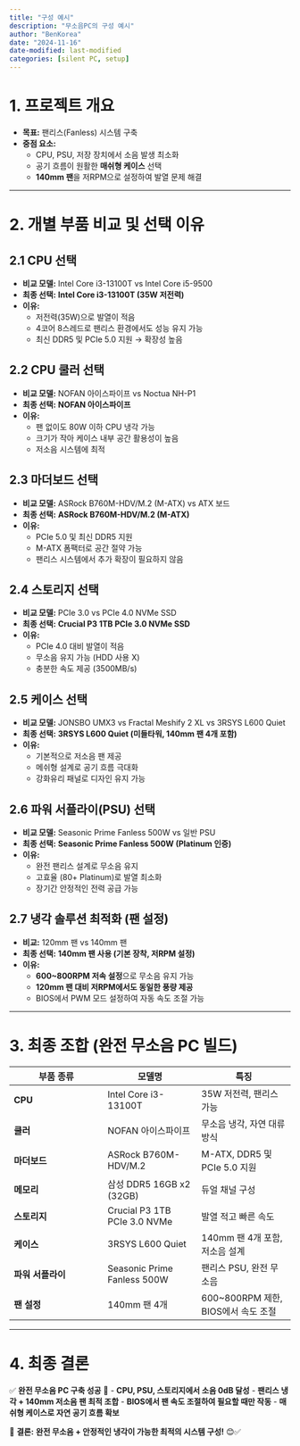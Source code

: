 ```yaml
---
title: "구성 예시"
description: "무소음PC의 구성 예시"
author: "BenKorea"
date: "2024-11-16"
date-modified: last-modified
categories: [silent PC, setup]
---
```


# **1. 프로젝트 개요**

-   **목표:** 팬리스(Fanless) 시스템 구축
-   **중점 요소:**
    -   CPU, PSU, 저장 장치에서 소음 발생 최소화
    -   공기 흐름이 원활한 **매쉬형 케이스** 선택
    -   **140mm 팬**을 저RPM으로 설정하여 발열 문제 해결

------------------------------------------------------------------------

# **2. 개별 부품 비교 및 선택 이유**

## **2.1 CPU 선택**

-   **비교 모델:** Intel Core i3-13100T vs Intel Core i5-9500
-   **최종 선택:** **Intel Core i3-13100T (35W 저전력)**
-   **이유:**
    -   저전력(35W)으로 발열이 적음
    -   4코어 8스레드로 팬리스 환경에서도 성능 유지 가능
    -   최신 DDR5 및 PCIe 5.0 지원 → 확장성 높음

## **2.2 CPU 쿨러 선택**

-   **비교 모델:** NOFAN 아이스파이프 vs Noctua NH-P1
-   **최종 선택:** **NOFAN 아이스파이프**
-   **이유:**
    -   팬 없이도 80W 이하 CPU 냉각 가능
    -   크기가 작아 케이스 내부 공간 활용성이 높음
    -   저소음 시스템에 최적

## **2.3 마더보드 선택**

-   **비교 모델:** ASRock B760M-HDV/M.2 (M-ATX) vs ATX 보드
-   **최종 선택:** **ASRock B760M-HDV/M.2 (M-ATX)**
-   **이유:**
    -   PCIe 5.0 및 최신 DDR5 지원
    -   M-ATX 폼팩터로 공간 절약 가능
    -   팬리스 시스템에서 추가 확장이 필요하지 않음

## **2.4 스토리지 선택**

-   **비교 모델:** PCIe 3.0 vs PCIe 4.0 NVMe SSD
-   **최종 선택:** **Crucial P3 1TB PCIe 3.0 NVMe SSD**
-   **이유:**
    -   PCIe 4.0 대비 발열이 적음
    -   무소음 유지 가능 (HDD 사용 X)
    -   충분한 속도 제공 (3500MB/s)

## **2.5 케이스 선택**

-   **비교 모델:** JONSBO UMX3 vs Fractal Meshify 2 XL vs 3RSYS L600 Quiet
-   **최종 선택:** **3RSYS L600 Quiet (미들타워, 140mm 팬 4개 포함)**
-   **이유:**
    -   기본적으로 저소음 팬 제공
    -   메쉬형 설계로 공기 흐름 극대화
    -   강화유리 패널로 디자인 유지 가능

## **2.6 파워 서플라이(PSU) 선택**

-   **비교 모델:** Seasonic Prime Fanless 500W vs 일반 PSU
-   **최종 선택:** **Seasonic Prime Fanless 500W (Platinum 인증)**
-   **이유:**
    -   완전 팬리스 설계로 무소음 유지
    -   고효율 (80+ Platinum)로 발열 최소화
    -   장기간 안정적인 전력 공급 가능

## **2.7 냉각 솔루션 최적화 (팬 설정)**

-   **비교:** 120mm 팬 vs 140mm 팬
-   **최종 선택:** **140mm 팬 사용 (기본 장착, 저RPM 설정)**
-   **이유:**
    -   **600\~800RPM 저속 설정**으로 무소음 유지 가능
    -   **120mm 팬 대비 저RPM에서도 동일한 풍량 제공**
    -   BIOS에서 PWM 모드 설정하여 자동 속도 조절 가능

------------------------------------------------------------------------

# **3. 최종 조합 (완전 무소음 PC 빌드)**

| 부품 종류 | 모델명 | 특징 |
|----|----|----|
| **CPU** | Intel Core i3-13100T | 35W 저전력, 팬리스 가능 |
| **쿨러** | NOFAN 아이스파이프 | 무소음 냉각, 자연 대류 방식 |
| **마더보드** | ASRock B760M-HDV/M.2 | M-ATX, DDR5 및 PCIe 5.0 지원 |
| **메모리** | 삼성 DDR5 16GB x2 (32GB) | 듀얼 채널 구성 |
| **스토리지** | Crucial P3 1TB PCIe 3.0 NVMe | 발열 적고 빠른 속도 |
| **케이스** | 3RSYS L600 Quiet | 140mm 팬 4개 포함, 저소음 설계 |
| **파워 서플라이** | Seasonic Prime Fanless 500W | 팬리스 PSU, 완전 무소음 |
| **팬 설정** | 140mm 팬 4개 | 600\~800RPM 제한, BIOS에서 속도 조절 |

------------------------------------------------------------------------

# **4. 최종 결론**

✅ **완전 무소음 PC 구축 성공** 🎯 - **CPU, PSU, 스토리지에서 소음 0dB 달성** - **팬리스 냉각 + 140mm 저소음 팬 최적 조합** - **BIOS에서 팬 속도 조절하여 필요할 때만 작동** - **매쉬형 케이스로 자연 공기 흐름 확보**

🚀 **결론:** **완전 무소음 + 안정적인 냉각이 가능한 최적의 시스템 구성!** 😊✅
